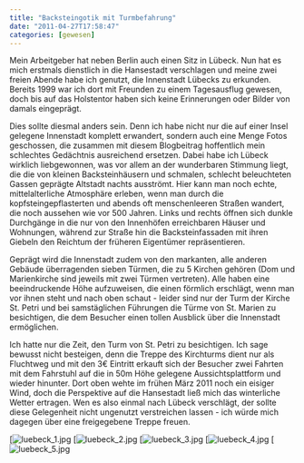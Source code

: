 ```yaml
---
title: "Backsteingotik mit Turmbefahrung"
date: "2011-04-27T17:58:47"
categories: [gewesen]
---
```


Mein Arbeitgeber hat neben Berlin auch einen Sitz in Lübeck. Nun hat es mich erstmals dienstlich in die Hansestadt verschlagen und meine zwei freien Abende habe ich genutzt, die Innenstadt Lübecks zu erkunden. Bereits 1999 war ich dort mit Freunden zu einem Tagesausflug gewesen, doch bis auf das Holstentor haben sich keine Erinnerungen oder Bilder von damals eingeprägt.

Dies sollte diesmal anders sein. Denn ich habe nicht nur die auf einer Insel gelegene Innenstadt komplett erwandert, sondern auch eine Menge Fotos geschossen, die zusammen mit diesem Blogbeitrag hoffentlich mein schlechtes Gedächtnis ausreichend ersetzen. Dabei habe ich Lübeck wirklich liebgewonnen, was vor allem an der wunderbaren Stimmung liegt, die die von kleinen Backsteinhäusern und schmalen, schlecht beleuchteten Gassen geprägte Altstadt nachts ausströmt. Hier kann man noch echte, mittelalterliche Atmosphäre erleben, wenn man durch die kopfsteingepflasterten und abends oft menschenleeren Straßen wandert, die noch aussehen wie vor 500 Jahren. Links und rechts öffnen sich dunkle Durchgänge in die nur von den Innenhöfen erreichbaren Häuser und Wohnungen, während zur Straße hin die Backsteinfassaden mit ihren Giebeln den Reichtum der früheren Eigentümer repräsentieren.

Geprägt wird die Innenstadt zudem von den markanten, alle anderen Gebäude überragenden sieben Türmen, die zu 5 Kirchen gehören (Dom und Marienkirche sind jeweils mit zwei Türmen vertreten). Alle haben eine beeindruckende Höhe aufzuweisen, die einen förmlich erschlägt, wenn man vor ihnen steht und nach oben schaut - leider sind nur der Turm der Kirche St. Petri und bei samstäglichen Führungen die Türme von St. Marien zu besichtigen, die dem Besucher einen tollen Ausblick über die Innenstadt ermöglichen.

Ich hatte nur die Zeit, den Turm von St. Petri zu besichtigen. Ich sage bewusst nicht besteigen, denn die Treppe des Kirchturms dient nur als Fluchtweg und mit den 3€ Eintritt erkauft sich der Besucher zwei Fahrten mit dem Fahrstuhl auf die in 50m Höhe gelegene Aussichtsplattform und wieder hinunter. Dort oben wehte im frühen März 2011 noch ein eisiger Wind, doch die Perspektive auf die Hansestadt ließ mich das winterliche Wetter ertragen. Wen es also einmal nach Lübeck verschlägt, der sollte diese Gelegenheit nicht ungenutzt verstreichen lassen - ich würde mich dagegen über eine freigegebene Treppe freuen.

[![luebeck_1.jpg](luebeck_1.jpg)
[![luebeck_2.jpg](luebeck_2.jpg)
[![luebeck_3.jpg](luebeck_3.jpg)
[![luebeck_4.jpg](luebeck_4.jpg)
[![luebeck_5.jpg](luebeck_5.jpg)
